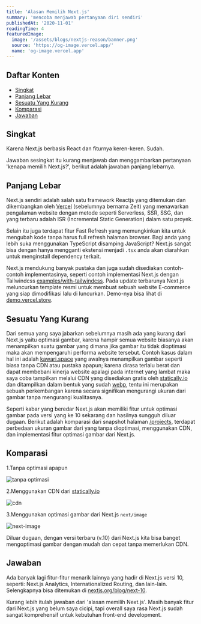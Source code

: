 ```yaml
---
title: 'Alasan Memilih Next.js'
summary: 'mencoba menjawab pertanyaan diri sendiri'
publishedAt: '2020-11-01'
readingTime: 4
featuredImage:
  image: '/assets/blogs/nextjs-reason/banner.png'
  source: 'https://og-image.vercel.app/'
  name: 'og-image.vercel.app'
---
```


## Daftar Konten

- [Singkat](#brief)
- [Panjang Lebar](#extensive)
- [Sesuatu Yang Kurang](#something-lacking)
- [Komparasi](#comparison)
- [Jawaban](#answer)

## <a name='brief'>Singkat</a>

Karena Next.js berbasis React dan fiturnya keren-keren. Sudah.

Jawaban sesingkat itu kurang menjawab dan menggambarkan pertanyaan 'kenapa memilih Next.js?', berikut adalah jawaban panjang lebarnya.

## <a name='extensive'>Panjang Lebar</a>

Next.js sendiri adalah salah satu framework Reactjs yang ditemukan dan dikembangkan oleh [Vercel](https://vercel.com?ref=kawari.space) (sebelumnya bernama Zeit) yang menawarkan pengalaman website dengan metode seperti Serverless, SSR, SSG, dan yang terbaru adalah ISR (Incremental Static Generation) dalam satu proyek.

Selain itu juga terdapat fitur Fast Refresh yang memungkinkan kita untuk mengubah kode tanpa harus full refresh halaman browser. Bagi anda yang lebih suka menggunakan TypeScript disamping JavaScript? Next.js sangat bisa dengan hanya mengganti ekstensi menjadi `.tsx` anda akan diarahkan untuk menginstall dependency terkait.

Next.js mendukung banyak pustaka dan juga sudah disediakan contoh-contoh implementasinya, seperti contoh implementasi Next.js dengan Tailwindcss [examples/with-tailwindcss](https://github.com/vercel/next.js/tree/canary/examples/with-tailwindcss). Pada update terbarunya Next.js meluncurkan template resmi untuk membuat sebuah website E-commerce yang siap dimodifikasi lalu di luncurkan. Demo-nya bisa lihat di [demo.vercel.store](https://demo.vercel.store/).

## <a name='something-lacking'>Sesuatu Yang Kurang</a>

Dari semua yang saya jabarkan sebelumnya masih ada yang kurang dari Next.js yaitu optimasi gambar, karena hampir semua website biasanya akan menampilkan suatu gambar yang dimana jika gambar itu tidak dioptimasi maka akan mempengaruhi performa website tersebut. Contoh kasus dalam hal ini adalah [kawari.space](https://kawari.space) yang awalnya menampilkan gambar seperti biasa tanpa CDN atau pustaka apapun; karena dirasa terlalu berat dan dapat membebani kinerja website apalagi pada internet yang lambat maka saya coba tampilkan melalui CDN yang disediakan gratis oleh [statically.io](https://statically.io/?ref=kawari.space) dan ditampilkan dalam bentuk yang sudah [webp](https://developer.mozilla.org/en-US/docs/Glossary/webp), tentu ini merupakan sebuah perkembangan karena secara signifikan mengurangi ukuran dari gambar tanpa mengurangi kualitasnya.

Seperti kabar yang beredar Next.js akan memiliki fitur untuk optimasi gambar pada versi yang ke 10 sekarang dan hasilnya sungguh diluar dugaan. Berikut adalah komparasi dari snapshot halaman [/projects](https://kawari.space/projects), terdapat perbedaan ukuran gambar dari yang tanpa dioptimasi, menggunakan CDN, dan implementasi fitur optimasi gambar dari Next.js.

## <a name='comparison'>Komparasi</a>

1.Tanpa optimasi apapun

![tanpa optimasi](https://cdn.statically.io/img/kawari.space/f=auto/assets/blogs/nextjs-reason/default.png)

2.Menggunakan CDN dari [statically.io](https://statically.io/)

![cdn](https://cdn.statically.io/img/kawari.space/f=auto/assets/blogs/nextjs-reason/statically.png)

3.Menggunakan optimasi gambar dari Next.js `next/image`

![next-image](https://cdn.statically.io/img/kawari.space/f=auto/assets/blogs/nextjs-reason/next-image.png)

Diluar dugaan, dengan versi terbaru (v.10) dari Next.js kita bisa banget mengoptimasi gambar dengan mudah dan cepat tanpa memerlukan CDN.

## <a name='answer'>Jawaban</a>

Ada banyak lagi fitur-fitur menarik lainnya yang hadir di Next.js versi 10, seperti: Next.js Analytics, Internationalized Routing, dan lain-lain. Selengkapnya bisa ditemukan di [nextjs.org/blog/next-10](https://nextjs.org/blog/next-10?ref=kawari.space).

Kurang lebih itulah jawaban dari 'alasan memilih Next.js'. Masih banyak fitur dari Next.js yang belum saya cicipi, tapi overall saya rasa Next.js sudah sangat komprehensif untuk kebutuhan front-end development.
